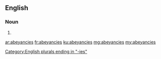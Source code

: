 ==English==

===Noun===
{{head|en|plural}}

# {{plural of|abeyancy|lang=en|nocat=1}}

[[Category:English plurals ending in "-ies"]]

[[ar:abeyancies]]
[[fr:abeyancies]]
[[ku:abeyancies]]
[[mg:abeyancies]]
[[my:abeyancies]]